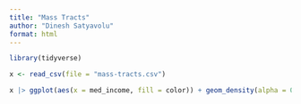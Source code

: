 ```yaml
---
title: "Mass Tracts"
author: "Dinesh Satyavolu"
format: html
---
```


```r
library(tidyverse)
```

```r
x <- read_csv(file = "mass-tracts.csv")
```

```r
x |> ggplot(aes(x = med_income, fill = color)) + geom_density(alpha = 0.5)
```

